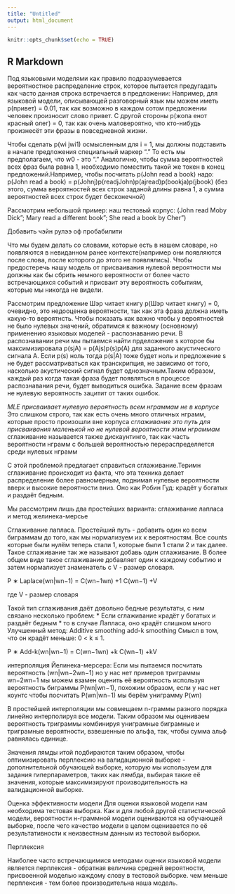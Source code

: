 ```yaml
---
title: "Untitled"
output: html_document
---
```


```r
knitr::opts_chunk$set(echo = TRUE)
```

## R Markdown
Под языковыми моделями как правило подразумевается вероятностное распределение строк, которое пытается предугадать как часто данная строка встречается в предложении: Например, для языковой модели, описывающей разговорный язык мы можем иметь p(привет) = 0.01, так как возможно в каждом сотом предложении человек произносит слово привет.
С другой стороны p(жопа енот красный олег) = 0, так как очень маловероятно, что кто-нибудь произнесёт эти фразы в повседневной жизни.

Чтобы сделать p(wi jwi1) осмысленным для i = 1, мы должны подставить в начале предложения специальный маркер "." То есть мы предполагаем, что w0 - это "." Аналогично, чтобы сумма вероятностей всех фраз была равна 1, необходимо поместить такой же токен в конец предложений.Например, чтобы посчитать p(John read a book) надо:
p(John read a book) = p(Johnj<bos>)p(readjJohn)p(ajread)p(bookja)p(<eos>jbook)
(без этого, сумма вероятностей всех строк заданой длины равна 1, а сумма вероятностей всех строк будет бесконечной)

Рассмотрим небольшой пример: наш тестовый корпус: 
(John read Moby Dick"; Mary read a different book"; She read a book by Cher")


Добавить чэйн рулээ оф пробабилити


Что мы будем делать со словами, которые есть в нашем словаре, но появляются в невиданном ранее контексте(например они появляются после слова, после которого до этого не появлялись). Чтобы предостеречь нашу модель от присваивания нулевой вероятности  мы должны как бы сбрить немного вероятности от более часто встречающихся событий и присваит эту вероятность событиям, которые мы никогда не видели.

Рассмотрим предложение Шэр читает книгу
p(Шэр читает книгу) = 0, очевидно, это недооценка вероятности, так как эта фраза должна иметь какую-то вероятнсть. Чтобы показать как важно чтобы у вероятностей не было нулевых значений, обратимся к важному (основному) применению языковых моделей - распознаванию речи.
В распознавании речи мы пытаемся найти прделожение s которое бы максимизировала p(sjA) = p(Ajs)p(s)p(A) для заданного акустического сигнала А. Если  p(s) ноль тогда p(s|A) тоже будет ноль и предложение s не будет рассматриваться  как транскрипция, не зависимо от того, насколько акустический сигнал будет однозначным.Таким образом, каждый раз когда такая фраза будет появляться в процессе распознавания речи, будет выводиться ошибка. Задание всем фразам не нулевую вероятность зацитит от таких ошибок.


*MLE присваивает нулевую вероятность всем нграммам не в корпусе
*Это слишком строго, так как есть очень много отличных нграмм, которые просто произошли вне корпуса
*сглаживание это путь для присваивания маленькой но не нулевой вероятности этим нграммам
*сглаживание называется также дискаунтинго, так как часть вероятности нграмм с большей вероятностью перераспределяется среди нулевых нграмм

С этой проблемой предлагает справиться сглаживание.Теримн сглаживание происходит из факта, что эта техника делает распределение более равномерным, поднимая нулевые вероятности вверх и высокие вероятности вниз. 
Оно как Робин Гуд: крадёт у богатых и раздаёт бедным.

Мы рассмотрим лишь два простейших варианта: сглаживание лапласа и метод желинека-мерсье

Сглаживание лапласа. Простейший путь - добавить один ко всем биграммам до того, как мы нормализуем их к вероятностям. Все counts которые были нулём теперь стали 1, которые были 1 стали 2 и так далее. Такое сглаживание так же называют добавь один сглаживание.
В более общем виде такое сглаживание добавляет один к каждому событию и затем нормализует знаменатель с V - размер словаря.

P
∗
Laplace(wn|wn−1) = C(wn−1wn) +1
C(wn−1) +V

где V - размер словаря

Такой тип сглаживания даёт довольно бедные результаты, с ним связано несколько проблем:
* Если сглаживание крадёт у богатых и раздаёт бедным
* то в случае Лапласа, оно крадёт слишком много
Улучшенный метод: Additive smoothing add-k smoothing
Смысл в том, что он крадёт меньше:
0 < k ≤ 1.

P
∗
Add-k(wn|wn−1) = C(wn−1wn) +k
C(wn−1) +kV


интерполяция Йелинека-мерсера:
Если мы пытаемся посчитать вероятность (wn|wn−2wn−1)
но у нас нет примеров триграммы  wn−2wn−1 мы можем взамен оценить её вероятность используя вероятность биграммы P(wn|wn−1), похожим образом, если у нас нет коунтс чтобы посчитать P(wn|wn−1) мы берём униграмму P(wn) 


В простейшей интерполяции мы совмещаем n-граммы разного порядка линейно интерполируя все модели. Таким образом мы оцениваем вероятность триграммы
комбинируя униграмные биграмные и триграмные вероятности, взвешенные по альфа, так, чтобы сумма альф равнялась единице.

Значения лямды итой подбираются таким образом, чтобы оптимизировать перплексию на валидационной выборке - дополнительной обучающей выборке, которую мы используем для задания гиперпараметров, таких как лямбда, выбирая такие её значения, которые максимизируют производительность на валидационной выборке.

Оценка эффективности модели
Для оценки языковой  модели нам необходима тестовая выборка. Как и для любой другой статистической модели, вероятности н-граммной модели оцениваются на обучающей выборке, после чего качество модели в целом оценивается по её результативности к неизвестным данным из тестовой выборки.


Перплексия 

Наиболее часто встречающимися методами оценки языковой модели является
перплексия - обратная величина средней вероятности, присвоенной моделью каждому слову в тестовой выборке. чем меньше перплексия - тем более производительна наша модель.








